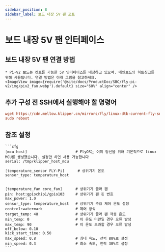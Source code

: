 ```yaml
---
sidebar_position: 8
sidebar_label: 보드 내장 5V 팬 포트
---
```





# 보드 내장 5V 팬 인터페이스

## 보드 내장 5V 팬 연결 방법
    * Pi-V2 보드는 컨트롤 가능한 5V 인터페이스를 내장하고 있으며, 메인보드의 히트싱크를 위해 사용됩니다. 연결 방법은 아래 그림을 참고하세요.
    <ImageView image={require('@site/docs/ProductDoc/SBC/fly-pi-v2/img/piv2_fan.webp').default} size="60%" align="center" />

## 추가 구성 전 SSH에서 실행해야 할 명령어
```cfg
wget https://cdn.mellow.klipper.cn/mirrors/fly/linux-dtb-current-fly-sunxi64_3.3.5_arm64.deb && sudo dpkg -i linux-dtb-current-fly-sunxi64_3.3.5_arm64.deb
sudo reboot
```

## 참조 설정

    ```cfg
    [mcu host]                      # FlyOS는 이미 당신을 위해 기본적으로 linux MCU를 생성했습니다. 설정만 하면 사용 가능합니다           
    serial: /tmp/klipper_host_mcu 

    [temperature_sensor FLY-Pi]      # 상위기기 온도
    sensor_type: temperature_host


    [temperature_fan core_fan]      # 상위기기 쿨러 팬
    pin: host:gpiochip1/gpio103     # 상위기기 팬 핀 번호
    max_power: 1.0
    sensor_type: temperature_host   # 상위기기 주요 제어 온도 설정
    control:watermark               # 제어 방식
    target_temp: 48                 # 상위기기 쿨러 팬 작동 온도
    min_temp: 0                     # 이 온도 미만일 경우 오류 발생
    max_temp: 90                    # 이 온도 초과할 경우 오류 발생
    off_below: 0.10
    kick_start_time: 0.50
    max_speed: 0.8                  # 최대 속도, 전력 80%로 설정
    min_speed: 0.3                  # 최소 속도, 전력 30%로 설정
    ```
